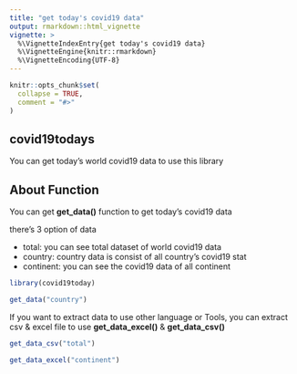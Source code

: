 ```yaml
---
title: "get today's covid19 data"
output: rmarkdown::html_vignette
vignette: >
  %\VignetteIndexEntry{get today's covid19 data}
  %\VignetteEngine{knitr::rmarkdown}
  %\VignetteEncoding{UTF-8}
---
```


```r
knitr::opts_chunk$set(
  collapse = TRUE,
  comment = "#>"
)
```


## covid19todays

You can get today's world covid19 data to use this library

## About Function

You can get **get_data()** function to get today's covid19 data

there's 3 option of data

- total: you can see total dataset of world covid19 data
- country: country data is consist of all country's covid19 stat
- continent: you can see the covid19 data of all continent

```r
library(covid19today)

get_data("country")
```

If you want to extract data to use other language or Tools,
you can extract csv & excel file to use **get_data_excel()** & **get_data_csv()**

```r
get_data_csv("total")
```


```r
get_data_excel("continent")
```
